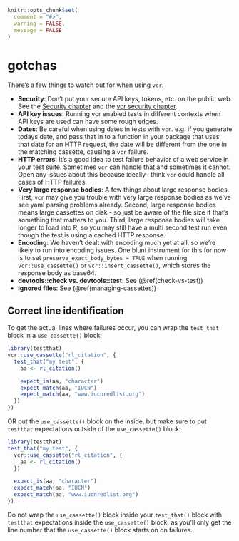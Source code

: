 ```r
knitr::opts_chunk$set(
  comment = "#>",
  warning = FALSE,
  message = FALSE
)
```


# gotchas {#gotchas}

There's a few things to watch out for when using `vcr`. 

- **Security**: Don't put your secure API keys, tokens, etc. on the public web. See the [Security chapter](#security-chapter) and the [vcr security chapter](#vcr-security).
- **API key issues**: Running vcr enabled tests in different contexts when API keys are used can have some rough edges.
- **Dates**: Be careful when using dates in tests with `vcr`. e.g. if you generate todays date, and pass that in to a function in your package that uses that date for an HTTP request, the date will be different from the one in the matching cassette, causing a `vcr` failure.
- **HTTP errors**: It's a good idea to test failure behavior of a web service in your test suite. Sometimes `vcr` can handle that and sometimes it cannot. Open any issues about this because ideally i think `vcr` could handle all cases of HTTP failures.
- **Very large response bodies**: A few things about large response bodies. First, `vcr` may give you trouble with very large response bodies as we've see yaml parsing problems already. Second, large response bodies means large cassettes on disk - so just be aware of the file size if that's something that matters to you. Third, large response bodies will take longer to load into R, so you may still have a multi second test run even though the test is using a cached HTTP response. 
- **Encoding**: We haven't dealt with encoding much yet at all, so we're likely to run into encoding issues. One blunt instrument for this for now is to set `preserve_exact_body_bytes = TRUE` when running `vcr::use_cassette()` or `vcr::insert_cassette()`, which stores the response body as base64. 
- **devtools::check vs. devtools::test**: See (\@ref(check-vs-test))
- **ignored files**: See (\@ref(managing-cassettes))

## Correct line identification {#line-identification}

To get the actual lines where failures occur, you can wrap the `test_that` block in a `use_cassette()` block:

```r
library(testthat)
vcr::use_cassette("rl_citation", {
  test_that("my test", {
    aa <- rl_citation()

    expect_is(aa, "character")
    expect_match(aa, "IUCN")
    expect_match(aa, "www.iucnredlist.org")
  })
})
```

OR put the `use_cassette()` block on the inside, but make sure to put `testthat` expectations outside of 
the `use_cassette()` block:

```r
library(testthat)
test_that("my test", {
  vcr::use_cassette("rl_citation", {
    aa <- rl_citation()
  })

  expect_is(aa, "character")
  expect_match(aa, "IUCN")
  expect_match(aa, "www.iucnredlist.org")
})
```

Do not wrap the `use_cassette()` block inside your  `test_that()` block with `testthat` expectations inside the `use_cassette()` block, as you'll only get the line number that the `use_cassette()` block starts on on failures.
